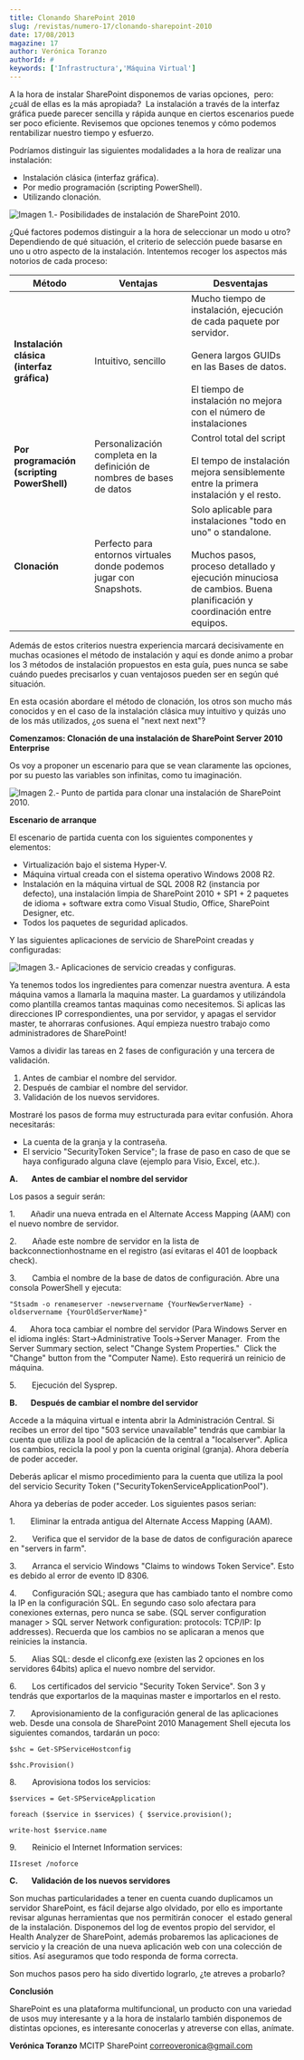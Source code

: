 ```yaml
---
title: Clonando SharePoint 2010
slug: /revistas/numero-17/clonando-sharepoint-2010
date: 17/08/2013
magazine: 17
author: Verónica Toranzo
authorId: #
keywords: ['Infrastructura','Máquina Virtual']
---
```



<ArticleHeader frontmatter={props.pageContext.frontmatter} />



A la hora de instalar SharePoint disponemos de varias opciones,  pero: ¿cuál de ellas es la más apropiada?  La instalación a través de la interfaz gráfica puede parecer sencilla y rápida aunque en ciertos escenarios puede ser poco eficiente. Revisemos que opciones tenemos y cómo podemos rentabilizar nuestro tiempo y esfuerzo.

Podríamos distinguir las siguientes modalidades a la hora de realizar una instalación:

- Instalación clásica (interfaz gráfica).
- Por medio programación (scripting PowerShell).
- Utilizando clonación.


![Imagen 1.- Posibilidades de instalación de SharePoint 2010.](../../../images/numero17/clonando-sharepoint-2010/figura1.png)

¿Qué factores podemos distinguir a la hora de seleccionar un modo u otro? Dependiendo de qué situación, el criterio de selección puede basarse en uno u otro aspecto de la instalación. Intentemos recoger los aspectos más notorios de cada proceso:


| **Método** | **Ventajas** | **Desventajas** |
| --- | --- | --- |
| **Instalación clásica (interfaz gráfica)** | Intuitivo, sencillo | Mucho tiempo de instalación, ejecución de cada paquete por servidor.<br /><br />Genera largos GUIDs en las Bases de datos.<br /><br />El tiempo de instalación no mejora con el número de instalaciones |
| **Por programación (scripting PowerShell)** | Personalización completa en la definición de nombres de bases de datos | Control total del script<br /><br />El tempo de instalación mejora sensiblemente entre la primera instalación y el resto. |
| **Clonación** | Perfecto para entornos virtuales donde podemos jugar con Snapshots. | Solo aplicable para instalaciones "todo en uno" o standalone.<br /><br />Muchos pasos, proceso detallado y ejecución minuciosa de cambios. Buena planificación y coordinación entre equipos. |


Además de estos criterios nuestra experiencia marcará decisivamente en muchas ocasiones el método de instalación y aquí es donde animo a probar los 3 métodos de instalación propuestos en esta guía, pues nunca se sabe cuándo puedes precisarlos y cuan ventajosos pueden ser en según qué situación.

En esta ocasión abordare el método de clonación, los otros son mucho más conocidos y en el caso de la instalación clásica muy intuitivo y quizás uno de los más utilizados, ¿os suena el "next next next"?

**Comenzamos: Clonación de una instalación de SharePoint Server 2010 Enterprise**

Os voy a proponer un escenario para que se vean claramente las opciones, por su puesto las variables son infinitas, como tu imaginación.

![Imagen 2.- Punto de partida para clonar una instalación de SharePoint 2010.](../../../images/numero17/clonando-sharepoint-2010/figura2.png)

**Escenario de arranque**

El escenario de partida cuenta con los siguientes componentes y elementos:

- Virtualización bajo el sistema Hyper-V.
- Máquina virtual creada con el sistema operativo Windows 2008 R2.
- Instalación en la máquina virtual de SQL 2008 R2 (instancia por defecto), una instalación limpia de SharePoint 2010 + SP1 + 2 paquetes de idioma + software extra como Visual Studio, Office, SharePoint Designer, etc.
- Todos los paquetes de seguridad aplicados.


Y las siguientes aplicaciones de servicio de SharePoint creadas y configuradas:

![Imagen 3.- Aplicaciones de servicio creadas y configuras.](../../../images/numero17/clonando-sharepoint-2010/figura3.png)

Ya tenemos todos los ingredientes para comenzar nuestra aventura. A esta máquina vamos a llamarla la maquina master. La guardamos y utilizándola como plantilla creamos tantas maquinas como necesitemos. Si aplicas las direcciones IP correspondientes, una por servidor, y apagas el servidor master, te ahorraras confusiones. Aquí empieza nuestro trabajo como administradores de SharePoint!

Vamos a dividir las tareas en 2 fases de configuración y una tercera de validación.

1. Antes de cambiar el nombre del servidor.
2. Después de cambiar el nombre del servidor.
3. Validación de los nuevos servidores.


Mostraré los pasos de forma muy estructurada para evitar confusión. Ahora necesitarás:

- La cuenta de la granja y la contraseña.
- El servicio "SecurityToken Service"; la frase de paso en caso de que se haya configurado alguna clave (ejemplo para Visio, Excel, etc.).


**A.**      **Antes de cambiar el nombre del servidor**

Los pasos a seguir serán:

1.       Añadir una nueva entrada en el Alternate Access Mapping (AAM) con el nuevo nombre de servidor.

2.       Añade este nombre de servidor en la lista de backconnectionhostname en el registro (así evitaras el 401 de loopback check).

3.       Cambia el nombre de la base de datos de configuración. Abre una consola PowerShell y ejecuta:
```
"Stsadm -o renameserver -newservername {YourNewServerName} -oldservername {YourOldServerName}"
```

4.      Ahora toca cambiar el nombre del servidor (Para Windows Server en el idioma inglés: Start-&gt;Administrative Tools-&gt;Server Manager.  From the Server Summary section, select "Change System Properties."  Click the "Change" button from the "Computer Name). Esto requerirá un reinicio de máquina.

5.       Ejecución del Sysprep.

**B.**      **Después de cambiar el nombre del servidor**

Accede a la máquina virtual e intenta abrir la Administración Central. Si recibes un error del tipo "503 service unavailable" tendrás que cambiar la cuenta que utiliza la pool de aplicación de la central a "localserver". Aplica los cambios, recicla la pool y pon la cuenta original (granja). Ahora debería de poder acceder.

Deberás aplicar el mismo procedimiento para la cuenta que utiliza la pool del servicio Security Token ("SecurityTokenServiceApplicationPool").

Ahora ya deberías de poder acceder. Los siguientes pasos serian:

1.       Eliminar la entrada antigua del Alternate Access Mapping (AAM).

2.       Verifica que el servidor de la base de datos de configuración aparece en "servers in farm".

3.       Arranca el servicio Windows "Claims to windows Token Service". Esto es debido al error de evento ID 8306.

4.       Configuración SQL; asegura que has cambiado tanto el nombre como la IP en la configuración SQL. En segundo caso solo afectara para conexiones externas, pero nunca se sabe. (SQL server configuration manager &gt; SQL server Network configuration: protocols: TCP/IP: Ip addresses). Recuerda que los cambios no se aplicaran a menos que reinicies la instancia.

5.       Alias SQL: desde el cliconfg.exe (existen las 2 opciones en los servidores 64bits) aplica el nuevo nombre del servidor.

6.       Los certificados del servicio "Security Token Service". Son 3 y tendrás que exportarlos de la maquinas master e importarlos en el resto.

7.       Aprovisionamiento de la configuración general de las aplicaciones web. Desde una consola de SharePoint 2010 Management Shell ejecuta los siguientes comandos, tardarán un poco:
```
$shc = Get-SPServiceHostconfig

$shc.Provision()
```
8.       Aprovisiona todos los servicios:
```
$services = Get-SPServiceApplication

foreach ($service in $services) { $service.provision();

write-host $service.name
```
9.       Reinicio el Internet Information services:
```
IIsreset /noforce
```
**C.**      **Validación de los nuevos servidores**

Son muchas particularidades a tener en cuenta cuando duplicamos un servidor SharePoint, es fácil dejarse algo olvidado, por ello es importante revisar algunas herramientas que nos permitirán conocer  el estado general de la instalación. Disponemos del log de eventos propio del servidor, el Health Analyzer de SharePoint, además probaremos las aplicaciones de servicio y la creación de una nueva aplicación web con una colección de sitios. Así aseguramos que todo responda de forma correcta.

Son muchos pasos pero ha sido divertido lograrlo, ¿te atreves a probarlo?

**Conclusión**

SharePoint es una plataforma multifuncional, un producto con una variedad de usos muy interesante y a la hora de instalarlo también disponemos de distintas opciones, es interesante conocerlas y atreverse con ellas, anímate.


**Verónica Toranzo**
MCITP SharePoint 
[correoveronica@gmail.com](mailto&#58;correoveronica@gmail.com)

